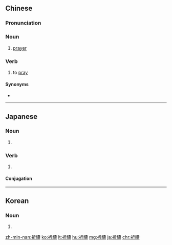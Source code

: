 {{also|祈祷}}
==Chinese==
{{zh-forms|s=祈祷}}

===Pronunciation===
{{zh-pron
|m=qídǎo
|c=kei4 tou2
|h=pfs=khì-tó
|mn=kî-tó/qz:ki-tó
|cat=n,v
}}

===Noun===
{{zh-noun}}

# [[prayer]]

===Verb===
{{zh-verb}}

# to [[pray]]

====Synonyms====
* {{zh-l|禱告}}

----

==Japanese==
{{ja-kanjitab|き|とう|yomi=o}}

===Noun===
{{ja-noun|shin=祈祷|きとう|hhira=きたう}}

# {{alternative spelling of|祈祷|lang=ja}}

===Verb===
{{ja-verb-suru|shin=祈祷|きとう|hhira=きたう}}

# {{alternative spelling of|祈祷|lang=ja}}

====Conjugation====
{{ja-suru|きとう}}

----

==Korean==
{{ko-hanjatab}}

===Noun===
{{ko-noun|hangeul=기도}}

# {{hanja form of|기도|[[prayer]]}}

[[zh-min-nan:祈禱]]
[[ko:祈禱]]
[[lt:祈禱]]
[[hu:祈禱]]
[[mg:祈禱]]
[[ja:祈禱]]
[[chr:祈禱]]